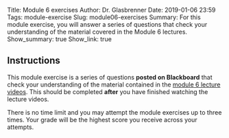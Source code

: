 Title: Module 6 exercises
Author: Dr. Glasbrenner
Date: 2019-01-06 23:59
Tags: module-exercise
Slug: module06-exercises
Summary: For this module exercise, you will answer a series of questions that check your understanding of the material covered in the Module 6 lectures.
Show_summary: true
Show_link: true

## Instructions

This module exercise is a series of questions **posted on Blackboard** that check your understanding of the material contained in the [module 6 lecture videos][module06-lectures].
This should be completed **after** you have finished watching the lecture videos.

::::: {.callout .primary}
There is no time limit and you may attempt the module exercises up to three times.
Your grade will be the highest score you receive across your attempts.
:::::

[module06-lectures]: /materials/module06-materials/
